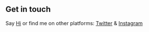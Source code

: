 ## Get in touch

Say [Hi](mailto:hiatmizandotdev) or find me on other platforms: [Twitter](https://twitter.com/mizandev) & [Instagram](https://www.instagram.com/mizandev)
